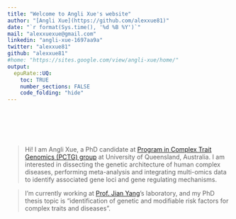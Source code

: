 ```yaml
---
title: "Welcome to Angli Xue's website"
author: "[Angli Xue](https://github.com/alexxue81)"
date: "`r format(Sys.time(), '%d %B %Y')`"
mail: "alexxuexue@gmail.com"
linkedin: "angli-xue-1697aa9a"
twitter: "alexxue81"
github: "alexxue81"
#home: "https://sites.google.com/view/angli-xue/home/"
output:
  epuRate::UQ:
    toc: TRUE
    number_sections: FALSE
    code_folding: "hide"
---
```


<br><br><br><br>

> Hi! I am Angli Xue, a PhD candidate at [Program in Complex Trait Genomics (PCTG) group](https://cnsgenomics.com/) at University of Queensland, Australia. I am interested in dissecting the genetic architecture of human complex diseases, performing meta-analysis and integrating multi-omics data to identify associated gene loci and gene regulating mechanisms. 

> I'm currently working at [Prof. Jian Yang](https://scholar.google.com.au/citations?user=aLuqQs8AAAAJ&hl=en)'s laboratory, and my PhD thesis topic is "identification of genetic and modifiable risk factors for complex traits and diseases".